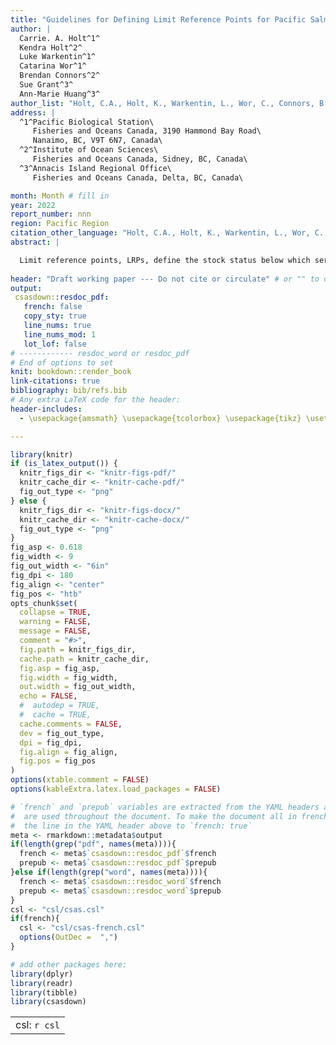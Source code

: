 ```yaml
---
title: "Guidelines for Defining Limit Reference Points for Pacific Salmon Stock Management Units"
author: |
  Carrie. A. Holt^1^
  Kendra Holt^2^
  Luke Warkentin^1^ 
  Catarina Wor^1^ 
  Brendan Connors^2^ 
  Sue Grant^3^
  Ann-Marie Huang^3^ 
author_list: "Holt, C.A., Holt, K., Warkentin, L., Wor, C., Connors, B., Grant, S. and Huang, A.-M."
address: |
  ^1^Pacific Biological Station\
     Fisheries and Oceans Canada, 3190 Hammond Bay Road\
     Nanaimo, BC, V9T 6N7, Canada\
  ^2^Institute of Ocean Sciences\
     Fisheries and Oceans Canada, Sidney, BC, Canada\
  ^3^Annacis Island Regional Office\
     Fisheries and Oceans Canada, Delta, BC, Canada\

month: Month # fill in
year: 2022
report_number: nnn
region: Pacific Region
citation_other_language: "Holt, C.A., Holt, K., Warkentin, L., Wor, C., Connors, B., Grant, S. et Huang, A.-M.. Guidelines for Defining Limit Reference Points for Pacific Salmon Stock Management Units. DFO Secr. can. de consult. sci. du MPO. Doc. de rech 2022/nnn. iv + 13 p."
abstract: |

  Limit reference points, LRPs, define the stock status below which serious harm is expected to occur to the stock. LRPs are required for major fish stocks, or Stock Management Units (SMUS) that prescribed by regulation under amendments to the Canadian *Fisheries Act* (2019). Pacific salmon are unique among marine fish stocks due to their high levels of intraspecific diversity which gives rise to a large range in data availability, considerations, and approaches for assessments and LRP development. In this paper, we identify six principles for developing LRPs adapted from principles used for LRPs more broadly among marine species. One principle unique to Pacific salmon is that LRPs should be aligned with Canada’s Wild Salmon Policy (WSP) objective of preserving biodiversity of salmon at the scale of Conservation Units (CUs) which are often nested within SMUs. We developed methods for calculating LRPs, and identified guidelines on how to implement them and under which conditions they should or should not be applied. We propose that LRPs be identifyied from the proportion of CUs that have status above the ‘Red’ zone for WSP status assessments, as a default approach. This provides consistency in status assessments for prioritization across management actions for harvest, habitat and hatcheries that often occur at finer, CU scales. To supplement the default approach, we provide LRPs derived from aggregate abundances to the entire SMU, which may be required for fisheries management purposes in some cases. These latter LRPs are derived to have a desired probability of all component CUs being above the ‘Red’ zone given an assumed relationship between aggregate abundances and the proportion of CUs above the 'red' zone. We identify uncertainties associated with each approach, and describe how they can be applied across a range of data types, qualities and quantities. Their application is demonstrated on three cases studies: Interior Fraser Coho Salmon *Oncorhynchus kisutch*, West Coast Vancouver Island Chinook Salmon, *O. tshawytscha*, and Inside South Coast Chum  Salmon, *O. keta*, excluding the Fraser River.
  
header: "Draft working paper --- Do not cite or circulate" # or "" to omit
output:
 csasdown::resdoc_pdf:
   french: false
   copy_sty: true
   line_nums: true
   line_nums_mod: 1
   lot_lof: false
# ------------ resdoc_word or resdoc_pdf
# End of options to set
knit: bookdown::render_book
link-citations: true
bibliography: bib/refs.bib
# Any extra LaTeX code for the header:
header-includes:
  - \usepackage{amsmath} \usepackage{tcolorbox} \usepackage{tikz} \usetikzlibrary{shapes, arrows.meta, positioning}

---
```


```r
library(knitr)
if (is_latex_output()) {
  knitr_figs_dir <- "knitr-figs-pdf/"
  knitr_cache_dir <- "knitr-cache-pdf/"
  fig_out_type <- "png"
} else {
  knitr_figs_dir <- "knitr-figs-docx/"
  knitr_cache_dir <- "knitr-cache-docx/"
  fig_out_type <- "png"
}
fig_asp <- 0.618
fig_width <- 9
fig_out_width <- "6in"
fig_dpi <- 180
fig_align <- "center"
fig_pos <- "htb"
opts_chunk$set(
  collapse = TRUE,
  warning = FALSE,
  message = FALSE,
  comment = "#>",
  fig.path = knitr_figs_dir,
  cache.path = knitr_cache_dir,
  fig.asp = fig_asp,
  fig.width = fig_width,
  out.width = fig_out_width,
  echo = FALSE,
  #  autodep = TRUE,
  #  cache = TRUE,
  cache.comments = FALSE,
  dev = fig_out_type,
  dpi = fig_dpi,
  fig.align = fig_align,
  fig.pos = fig_pos
)
options(xtable.comment = FALSE)
options(kableExtra.latex.load_packages = FALSE)
```

```r
# `french` and `prepub` variables are extracted from the YAML headers above and
#  are used throughout the document. To make the document all in french, change
#  the line in the YAML header above to `french: true`
meta <- rmarkdown::metadata$output
if(length(grep("pdf", names(meta)))){
  french <- meta$`csasdown::resdoc_pdf`$french
  prepub <- meta$`csasdown::resdoc_pdf`$prepub
}else if(length(grep("word", names(meta)))){
  french <- meta$`csasdown::resdoc_word`$french
  prepub <- meta$`csasdown::resdoc_word`$prepub
}
csl <- "csl/csas.csl"
if(french){
  csl <- "csl/csas-french.csl"
  options(OutDec =  ",")
}

# add other packages here:
library(dplyr)
library(readr)
library(tibble)
library(csasdown)
```

---
csl: `r csl`    
---
